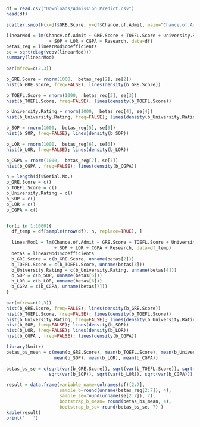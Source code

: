 \section{Bootstrap Regression}
\subsection{Data}
```r
df = read.csv("Downloads/Admission_Predict.csv")
head(df)

scatter.smooth(x=df$GRE.Score, y=df$Chance.of.Admit, main="Chance.of.Admit ~ GRE.Score")
```
\subsection{Sample Regression}
```r
linearMod = lm(Chance.of.Admit ~ GRE.Score + TOEFL.Score + University.Rating 
                + SOP + LOR + CGPA + Research, data=df)
betas_reg = linearMod$coefficients
se = sqrt(diag(vcov(linearMod)))
summary(linearMod)
```
\subsection{Distribution of Beta Coeffecient based on Std. Error }
```r
par(mfrow=c(2,3))

b_GRE.Score = rnorm(1000,  betas_reg[2], se[2])
hist(b_GRE.Score, freq=FALSE); lines(density(b_GRE.Score))

b_TOEFL.Score = rnorm(1000,  betas_reg[3], se[3])
hist(b_TOEFL.Score, freq=FALSE); lines(density(b_TOEFL.Score))

b_University.Rating = rnorm(1000,  betas_reg[4], se[4])
hist(b_University.Rating, freq=FALSE); lines(density(b_University.Rating))

b_SOP = rnorm(1000,  betas_reg[5], se[5])
hist(b_SOP, freq=FALSE); lines(density(b_SOP))

b_LOR = rnorm(1000,  betas_reg[6], se[6])
hist(b_LOR, freq=FALSE); lines(density(b_LOR))

b_CGPA = rnorm(1000,  betas_reg[7], se[7])
hist(b_CGPA , freq=FALSE); lines(density(b_CGPA))

```
\subsection{Bootstrap Regression}
```r
n = length(df$Serial.No.)
b_GRE.Score = c()
b_TOEFL.Score = c()
b_University.Rating = c()
b_SOP = c()
b_LOR = c()
b_CGPA = c()


for(i in 1:1000){
  df_temp = df[sample(nrow(df), n, replace=TRUE), ]
  
  linearMod1 = lm(Chance.of.Admit ~ GRE.Score + TOEFL.Score + University.Rating 
                  + SOP + LOR + CGPA + Research, data=df_temp)
  betas = linearMod1$coefficients
  b_GRE.Score = c(b_GRE.Score, unname(betas[2]))
  b_TOEFL.Score = c(b_TOEFL.Score, unname(betas[3]))
  b_University.Rating = c(b_University.Rating, unname(betas[4]))
  b_SOP = c(b_SOP, unname(betas[5]))
  b_LOR = c(b_LOR, unname(betas[6]))
  b_CGPA = c(b_CGPA, unname(betas[7]))
}

par(mfrow=c(2,3))
hist(b_GRE.Score, freq=FALSE); lines(density(b_GRE.Score))
hist(b_TOEFL.Score, freq=FALSE); lines(density(b_TOEFL.Score))
hist(b_University.Rating, freq=FALSE); lines(density(b_University.Rating))
hist(b_SOP, freq=FALSE); lines(density(b_SOP))
hist(b_LOR, freq=FALSE); lines(density(b_LOR))
hist(b_CGPA , freq=FALSE); lines(density(b_CGPA))

```
\subsection{Table for Comparison}
```r
library(knitr)
betas_bs_mean = c(mean(b_GRE.Score), mean(b_TOEFL.Score), mean(b_University.Rating),
                  mean(b_SOP), mean(b_LOR), mean(b_CGPA))

betas_bs_se = c(sqrt(var(b_GRE.Score)), sqrt(var(b_TOEFL.Score)), sqrt(var(b_University.Rating)),
                sqrt(var(b_SOP)), sqrt(var(b_LOR)), sqrt(var(b_CGPA)))

result = data.frame(variable_name=colnames(df)[2:7],
                    sample_b=round(unname(betas_reg[2:7]), 4),
                    sample_se=round(unname(se[2:7]), 7),
                    bootstrap_b_mean= round(betas_bs_mean, 4),
                    bootstrap_b_se= round(betas_bs_se, 7) )
kable(result)
print('   ')
```
